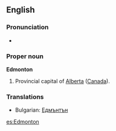 ==English==

===Pronunciation===
* {{audio|en-ca-Edmonton.ogg|Audio (CA)}}

===Proper noun===
'''Edmonton'''

# Provincial capital of [[Alberta]] ([[Canada]]).

===Translations===
*Bulgarian: [[Едмънтън]]

[[es:Edmonton]]
